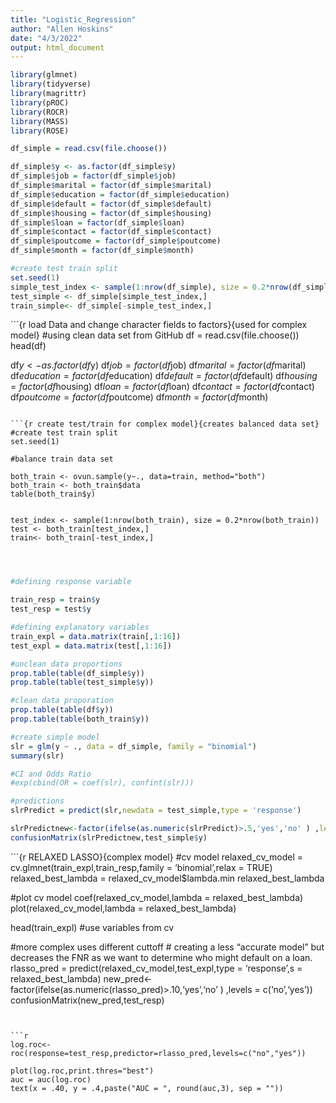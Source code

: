 ```yaml
---
title: "Logistic_Regression"
author: "Allen Hoskins"
date: "4/3/2022"
output: html_document
---
```


```r

library(glmnet)
library(tidyverse)
library(magrittr)
library(pROC)
library(ROCR)
library(MASS)
library(ROSE)
```

```r
df_simple = read.csv(file.choose())

df_simple$y <- as.factor(df_simple$y)
df_simple$job = factor(df_simple$job)
df_simple$marital = factor(df_simple$marital)
df_simple$education = factor(df_simple$education)
df_simple$default = factor(df_simple$default)
df_simple$housing = factor(df_simple$housing)
df_simple$loan = factor(df_simple$loan)
df_simple$contact = factor(df_simple$contact)
df_simple$poutcome = factor(df_simple$poutcome)
df_simple$month = factor(df_simple$month)

#create test train split
set.seed(1)
simple_test_index <- sample(1:nrow(df_simple), size = 0.2*nrow(df_simple))
test_simple <- df_simple[simple_test_index,]
train_simple<- df_simple[-simple_test_index,]


```

```{r load Data and change character fields to factors}{used for complex model}
#using clean data set from GitHub
df = read.csv(file.choose())
head(df)

df$y <- as.factor(df$y)
df$job = factor(df$job)
df$marital = factor(df$marital)
df$education = factor(df$education)
df$default = factor(df$default)
df$housing = factor(df$housing)
df$loan = factor(df$loan)
df$contact = factor(df$contact)
df$poutcome = factor(df$poutcome)
df$month = factor(df$month)
```

```{r create test/train for complex model}{creates balanced data set}
#create test train split
set.seed(1)

#balance train data set 

both_train <- ovun.sample(y~., data=train, method="both")
both_train <- both_train$data
table(both_train$y)


test_index <- sample(1:nrow(both_train), size = 0.2*nrow(both_train))
test <- both_train[test_index,]
train<- both_train[-test_index,]




```

```r

#defining response variable

train_resp = train$y
test_resp = test$y

#defining explanatory variables
train_expl = data.matrix(train[,1:16])
test_expl = data.matrix(test[,1:16])


```

```r

#unclean data proportions
prop.table(table(df_simple$y))
prop.table(table(test_simple$y))

#clean data proporation
prop.table(table(df$y))
prop.table(table(both_train$y))
```

```r
#create simple model
slr = glm(y ~ ., data = df_simple, family = "binomial")
summary(slr)

#CI and Odds Ratio
#exp(cbind(OR = coef(slr), confint(slr)))

#predictions
slrPredict = predict(slr,newdata = test_simple,type = 'response')

slrPredictnew<-factor(ifelse(as.numeric(slrPredict)>.5,'yes','no' ) ,levels = c('no','yes'))
confusionMatrix(slrPredictnew,test_simple$y)

```

```{r RELAXED LASSO}{complex model}
#cv model
relaxed_cv_model = cv.glmnet(train_expl,train_resp,family = 'binomial',relax = TRUE)
relaxed_best_lambda = relaxed_cv_model$lambda.min
relaxed_best_lambda


#plot cv model
coef(relaxed_cv_model,lambda = relaxed_best_lambda)
plot(relaxed_cv_model,lambda = relaxed_best_lambda)

head(train_expl)
#use variables from cv


#more complex uses different cuttoff 
# creating a less "accurate model" but decreases the FNR as we want to determine who might default on a loan.
rlasso_pred = predict(relaxed_cv_model,test_expl,type = 'response',s = relaxed_best_lambda)
new_pred<-factor(ifelse(as.numeric(rlasso_pred)>.10,'yes','no' ) ,levels = c('no','yes'))
confusionMatrix(new_pred,test_resp)

```


```r

log.roc<-roc(response=test_resp,predictor=rlasso_pred,levels=c("no","yes"))

plot(log.roc,print.thres="best")
auc = auc(log.roc)
text(x = .40, y = .4,paste("AUC = ", round(auc,3), sep = ""))

```